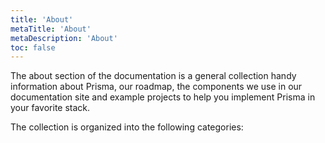 ```yaml
---
title: 'About'
metaTitle: 'About'
metaDescription: 'About'
toc: false
---
```


<TopBlock>

The about section of the documentation is a general collection handy information about Prisma, our roadmap, the components we use in our documentation site and example projects to help you implement Prisma in your favorite stack.

The collection is organized into the following categories:

<Subsections depth="3" />

</TopBlock>

